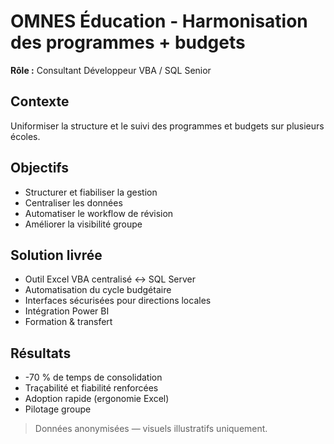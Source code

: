 # OMNES Éducation - Harmonisation des programmes + budgets
**Rôle :** Consultant Développeur VBA / SQL Senior
## Contexte
Uniformiser la structure et le suivi des programmes et budgets sur plusieurs écoles.
## Objectifs
- Structurer et fiabiliser la gestion
- Centraliser les données
- Automatiser le workflow de révision
- Améliorer la visibilité groupe
## Solution livrée
- Outil Excel VBA centralisé ↔ SQL Server
- Automatisation du cycle budgétaire
- Interfaces sécurisées pour directions locales
- Intégration Power BI
- Formation & transfert
## Résultats
- -70 % de temps de consolidation
- Traçabilité et fiabilité renforcées
- Adoption rapide (ergonomie Excel)
- Pilotage groupe
> Données anonymisées — visuels illustratifs uniquement.
